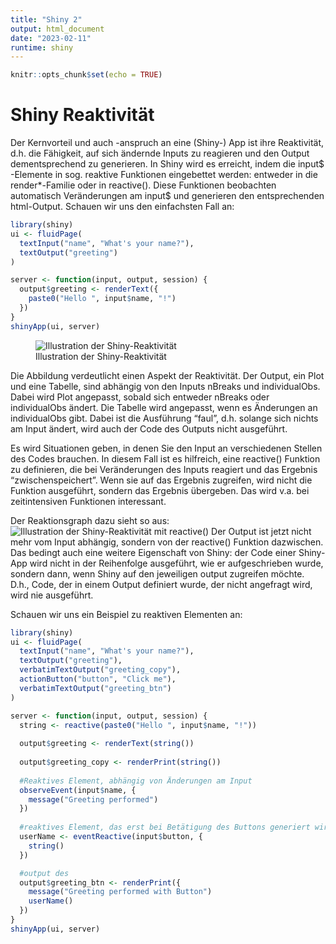 ```yaml
---
title: "Shiny 2"
output: html_document
date: "2023-02-11"
runtime: shiny
---
```


```r
knitr::opts_chunk$set(echo = TRUE)
```

# Shiny Reaktivität

Der Kernvorteil und auch -anspruch an eine (Shiny-) App ist ihre Reaktivität, d.h. die Fähigkeit, auf sich ändernde Inputs zu reagieren und den Output dementsprechend zu generieren. In Shiny wird es erreicht, indem die input\$ -Elemente in sog. reaktive Funktionen eingebettet werden: entweder in die render*-Familie oder in reactive(). Diese Funktionen beobachten automatisch Veränderungen am input\$ und generieren den entsprechenden html-Output. Schauen wir uns den einfachsten Fall an:
```r
library(shiny)
ui <- fluidPage(
  textInput("name", "What's your name?"),
  textOutput("greeting")
)

server <- function(input, output, session) {
  output$greeting <- renderText({
    paste0("Hello ", input$name, "!")
  })
}
shinyApp(ui, server)
```

![Illustration der Shiny-Reaktivität](images/shiny_react1.png)

Die Abbildung verdeutlicht einen Aspekt der Reaktivität. Der Output, ein Plot und eine Tabelle, sind abhängig von den Inputs nBreaks und individualObs. Dabei wird Plot angepasst, sobald sich entweder nBreaks oder individualObs ändert. Die Tabelle wird angepasst, wenn es Änderungen an individualObs gibt. Dabei ist die Ausführung "faul", d.h. solange sich nichts am Input ändert, wird auch der Code des Outputs nicht ausgeführt. 

Es wird Situationen geben, in denen Sie den Input an verschiedenen Stellen des Codes brauchen. In diesem Fall ist es hilfreich, eine reactive() Funktion zu definieren, die bei Veränderungen des Inputs reagiert und das Ergebnis "zwischenspeichert". Wenn sie auf das Ergebnis zugreifen, wird nicht die Funktion ausgeführt, sondern das Ergebnis übergeben. Das wird v.a. bei zeitintensiven Funktionen interessant.

Der Reaktionsgraph dazu sieht so aus:
![Illustration der Shiny-Reaktivität mit reactive()](images/shiny_react2.png)
Der Output ist jetzt nicht mehr vom Input abhängig, sondern von der reactive() Funktion dazwischen. Das bedingt auch eine weitere Eigenschaft von Shiny: der Code einer Shiny-App wird nicht in der Reihenfolge ausgeführt, wie er aufgeschrieben wurde, sondern dann, wenn Shiny auf den jeweiligen output zugreifen möchte. D.h., Code, der in einem Output definiert wurde, der nicht angefragt wird, wird nie ausgeführt.

Schauen wir uns ein Beispiel zu reaktiven Elementen an:

```r
library(shiny)
ui <- fluidPage(
  textInput("name", "What's your name?"),
  textOutput("greeting"),
  verbatimTextOutput("greeting_copy"),
  actionButton("button", "Click me"),
  verbatimTextOutput("greeting_btn")
)

server <- function(input, output, session) {
  string <- reactive(paste0("Hello ", input$name, "!"))
  
  output$greeting <- renderText(string())
  
  output$greeting_copy <- renderPrint(string())
  
  #Reaktives Element, abhängig von Änderungen am Input
  observeEvent(input$name, {
    message("Greeting performed")
  })
  
  #reaktives Element, das erst bei Betätigung des Buttons generiert wird
  userName <- eventReactive(input$button, {
    string()
  })

  #output des 
  output$greeting_btn <- renderPrint({
    message("Greeting performed with Button")
    userName()
  })
}
shinyApp(ui, server)
```

